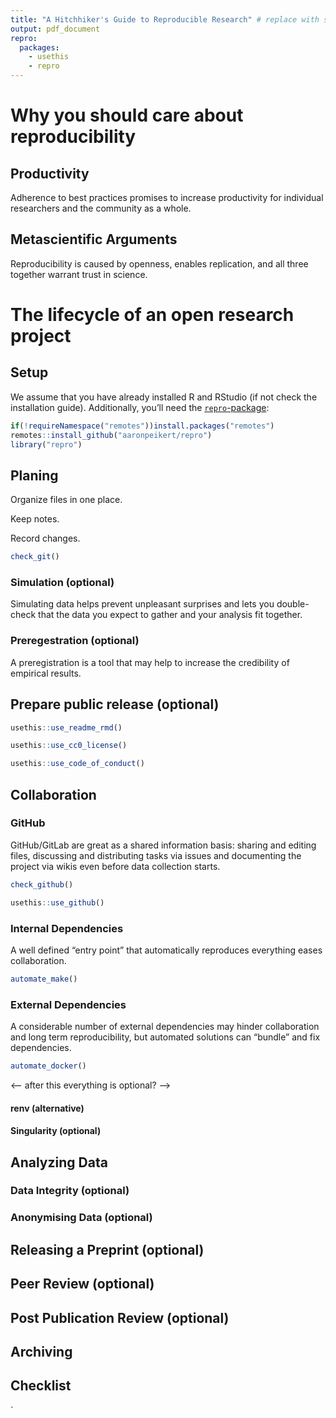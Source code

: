 ```yaml
---
title: "A Hitchhiker's Guide to Reproducible Research" # replace with something serious
output: pdf_document
repro:
  packages:
    - usethis
    - repro
---
```


<!-- the HTML comments, like this one, are meta comments, mainly describing the intent --->
<!-- each sentence below a heading summarizes what I want to say there --->
<!-- "Hands-on:" means concrete practical application, they roughly proceed from easy/familiar to hard/unfamiliar-->

# Why you should care about reproducibility

<!-- define reproducibility -->

## Productivity

<!-- lure the reader in -->

Adherence to best practices promises to increase productivity for individual researchers and the community as a whole.

## Metascientific Arguments

<!-- present reproducibility as something that fits right into the researchers' objectives-->

Reproducibility is caused by openness, enables replication, and all three together warrant trust in science. 

# The lifecycle of an open research project

<!-- many small steps archive reproducibility -->

## Setup

<!-- keep it brief, let `repro` do the work -->

We assume that you have already installed R and RStudio (if not check the installation guide).
Additionally, you'll need the [`repro`-package](https://github.com/aaronpeikert/repro):

```r
if(!requireNamespace("remotes"))install.packages("remotes")
remotes::install_github("aaronpeikert/repro")
library("repro")
```

## Planing

<!-- researcher should begin early to enjoy most benefits -->

Organize files in one place.

<!-- Hands-on: Introducing RProjects-->

Keep notes.

<!-- Hands on: Introduce Markdown -->

Record changes.

<!-- Hands-on: Introduce Git -->

<!-- This is maybe the place to introduce the example-->
<!-- something roughly as complex as a bachelor thesis, like:

Hypothesis: Machivallianism is higher in male persons
Sample: Adults from western countries
Analytic strategy: Multigroup CFA + Partial Measurement Invariance
Data from: https://openpsychometrics.org/_rawdata/ either SD3 or MACH-IV
-->

```r
check_git()
```


### Simulation (optional)

<!-- impress with neatness → sample size planning, preregistration and analysis in one 😎-->
<!-- but explain that good science is often not as neat, strive for the ideal -->

Simulating data helps prevent unpleasant surprises and lets you double-check that the data you expect to gather and your analysis fit together.

<!--Hands-on: build simple functions tailored for your analysis-->

### Preregestration (optional)

A preregistration is a tool that may help to increase the credibility of empirical results.

<!--Hands on: Introduce RMarkdown-->
<!--Hands on: gitignore resulting .html/pdf-->
<!-- A preregistration needs to be public -->

## Prepare public release (optional)

<!--Hands on: Add a readme-->
```r
usethis::use_readme_rmd()
```

<!--Hands on: Add a license-->
```r
usethis::use_cc0_license()
```

<!--Hands on: Add a code of conduct-->
```r
usethis::use_code_of_conduct()
```

## Collaboration

### GitHub

GitHub/GitLab are great as a shared information basis: sharing and editing files, discussing and distributing tasks via issues and documenting the project via wikis even before data collection starts.

<!--Hands-on: Introduce Github-->

```r
check_github()
```

```r
usethis::use_github()
```

<!--Hands on: Introduce GitHub Issues-->
<!--Hands on: Introduce GitHub Projects-->

### Internal Dependencies

A well defined "entry point" that automatically reproduces everything eases collaboration.

<!--I am not sure this is the right place, should we introduce this earlier? -->

<!--Hands on: Introduce Make-->
<!--Hands on: Add targets for README.Rmd, preregistration.Rmd -->

``` r
automate_make()
```

### External Dependencies

A considerable number of external dependencies may hinder collaboration and long term reproducibility, but automated solutions can "bundle" and fix dependencies.

<!-- Hands on: Introduce Docker -->

``` r
automate_docker()
```

<-- after this everything is optional? -->

#### renv (alternative)

#### Singularity (optional)

## Analyzing Data

<!-- Hands on: add data via automate() -->
<!-- Hands on: automatically download data via manually editing the Makefile -->

### Data Integrity (optional)

<!-- Hands-on: check changed hash -->

### Anonymising Data (optional)

<!-- Should we add a section on synthetic data generation? -->
<!-- Hands on: Create synthetic data -->

## Releasing a Preprint (optional)

<!-- Hands on: add commit hash to results-->
<!-- Hands on: git tag + github release-->

## Peer Review (optional)

## Post Publication Review (optional)

## Archiving

<!-- Hands on: explain how to archive data-->
<!-- Hands on: explain how to archive docker images-->

## Checklist

<!-- Should we design a checklist? -->`
